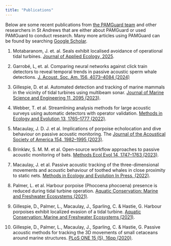 ```yaml
---
title: "Publications"
---
```


Below are some recent publications from [the PAMGuard team](team/team.qmd) and other researchers in St Andrews that are either about PAMGuard or used PAMGuard to conduct research. Many more articles using PAMGuard can be found by searching <a href="https://scholar.google.com/citations?hl=en&user=y2FqZcYAAAAJ&view_op=list_works&authuser=2&sortby=pubdate" target="google">Google Scholar</a>.

1.  Motabaranom, J. et. al. Seals exhibit localised avoidance of operational tidal turbines. [Journal of Applied Ecology, 2025](https://doi.org/10.1111/1365-2664.14844).

2.  Garrobé, L, et. al. Comparing neural networks against click train detectors to reveal temporal trends in passive acoustic sperm whale detections. [J. Acoust. Soc. Am. 156, 4073–4084 (2024)](https://doi.org/10.1121/10.0034602)

3.  Gillespie, D. et al. Automated detection and tracking of marine mammals in the vicinity of tidal turbines using multibeam sonar. [Journal of Marine Science and Engineering 11, 2095 (2023)](https://www.mdpi.com/2077-1312/11/11/2095).

4.  Webber, T. et al. Streamlining analysis methods for large acoustic surveys using automatic detectors with operator validation. [Methods in Ecology and Evolution 13, 1765–1777 (2022)](https://doi.org/10.1111/2041-210X.13907).

5.  Macaulay, J. D. J. et al. Implications of porpoise echolocation and dive behaviour on passive acoustic monitoring. The [Journal of the Acoustical Society of America 154, 1982–1995 (2023)](https://doi.org/10.1121/10.0021163).

6.  Brinkløv, S. M. M. et al. Open‐source workflow approaches to passive acoustic monitoring of bats. [Methods Ecol Evol 14, 1747–1763 (2023)](https://doi.org/10.1111/2041-210X.14131).

7.  Macaulay, J. et al. Passive acoustic tracking of the three-dimensional movements and acoustic behaviour of toothed whales in close proximity to static nets. [Methods in Ecology and Evolution In Press, (2022)](https://doi.org/10.1111/2041-210X.13828).

8.  Palmer, L. et al. Harbour porpoise (Phocoena phocoena) presence is reduced during tidal turbine operation. [Aquatic Conservation: Marine and Freshwater Ecosystems (2021)](https://doi.org/10.1002/aqc.3737).

9.  Gillespie, D., Palmer, L., Macaulay, J., Sparling, C. & Hastie, G. Harbour porpoises exhibit localized evasion of a tidal turbine. [Aquatic Conservation: Marine and Freshwater Ecosystems (2021)](https://doi.org/10.1002/aqc.3660).

10. Gillespie, D., Palmer, L., Macaulay, J., Sparling, C. & Hastie, G. Passive acoustic methods for tracking the 3D movements of small cetaceans around marine structures. [PLoS ONE 15 (5), 16pp (2020)](https://doi.org/10.1371/journal.pone.0229058).
